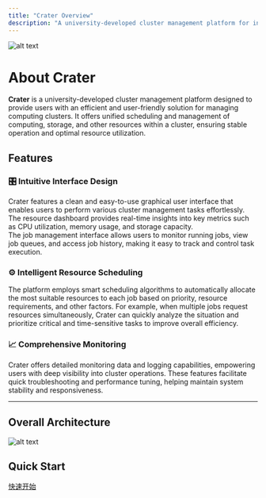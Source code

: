 ```yaml
---
title: "Crater Overview"
description: "A university-developed cluster management platform for intelligent cluster scheduling and monitoring."
---
```

![alt text](./assets/icon.webp)

# About Crater

**Crater** is a university-developed cluster management platform designed to provide users with an efficient and user-friendly solution for managing computing clusters. It offers unified scheduling and management of computing, storage, and other resources within a cluster, ensuring stable operation and optimal resource utilization.

## Features

### 🎛️ Intuitive Interface Design
Crater features a clean and easy-to-use graphical user interface that enables users to perform various cluster management tasks effortlessly. The resource dashboard provides real-time insights into key metrics such as CPU utilization, memory usage, and storage capacity.  
The job management interface allows users to monitor running jobs, view job queues, and access job history, making it easy to track and control task execution.

### ⚙️ Intelligent Resource Scheduling
The platform employs smart scheduling algorithms to automatically allocate the most suitable resources to each job based on priority, resource requirements, and other factors. For example, when multiple jobs request resources simultaneously, Crater can quickly analyze the situation and prioritize critical and time-sensitive tasks to improve overall efficiency.

### 📈 Comprehensive Monitoring
Crater offers detailed monitoring data and logging capabilities, empowering users with deep visibility into cluster operations. These features facilitate quick troubleshooting and performance tuning, helping maintain system stability and responsiveness.

---
## Overall Architecture
![alt text](./assets/architecture.webp)

## Quick Start

[快速开始](./quick-start)